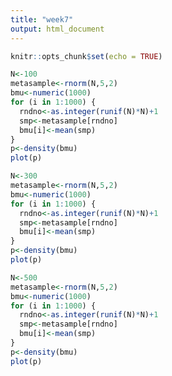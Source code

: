 ```yaml
---
title: "week7"
output: html_document
---
```


```r
knitr::opts_chunk$set(echo = TRUE)
```



```r
N<-100
metasample<-rnorm(N,5,2)
bmu<-numeric(1000)
for (i in 1:1000) {
  rndno<-as.integer(runif(N)*N)+1
  smp<-metasample[rndno]
  bmu[i]<-mean(smp)
}
p<-density(bmu)
plot(p)
```
```r
N<-300
metasample<-rnorm(N,5,2)
bmu<-numeric(1000)
for (i in 1:1000) {
  rndno<-as.integer(runif(N)*N)+1
  smp<-metasample[rndno]
  bmu[i]<-mean(smp)
}
p<-density(bmu)
plot(p)
```


```r
N<-500
metasample<-rnorm(N,5,2)
bmu<-numeric(1000)
for (i in 1:1000) {
  rndno<-as.integer(runif(N)*N)+1
  smp<-metasample[rndno]
  bmu[i]<-mean(smp)
}
p<-density(bmu)
plot(p)
```

















